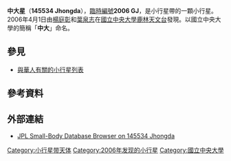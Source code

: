 {{Infobox Planet 
| bgcolour = #FFFFC0 
| name = 中大星<br>145534 Jhongda
| symbol = 
| image = 
| caption = 
| discovery = yes 
| discovery_ref = <ref name="MPC">{{cite web | url=http://www.cfa.harvard.edu/iau/lists/NumberedMPs145001.html | title=Discovery Circumstances: Numbered Minor Planets (145001)-(150000) | accessdate=January 4, 2009 | publisher=IAU: Minor Planet Center | archive-date=2010-04-09 | archive-url=https://web.archive.org/web/20100409063422/http://www.cfa.harvard.edu/iau/lists/NumberedMPs145001.html | dead-url=no }}</ref>
| discoverer = [[楊庭彰|楊庭彰]]、[[葉泉志|葉泉志]]
| discovery_site = [[鹿林天文台|鹿林天文台]]
| discovered = 2006年4月1日
| designations = yes
| mp_name = Jhongda（小行星145534）
| named_after = [[國立中央大學|國立中央大學]]簡稱
| alt_names = 2006 GJ
| mp_category = [[小行星帶|主帶]]
| orbit_ref = <ref>{{Cite web |url=http://ssd.jpl.nasa.gov/sbdb.cgi?sstr=145534 |title=145534 Jhongda (2006 GJ) |access-date=2010-09-07 |archive-date=2020-11-18 |archive-url=https://web.archive.org/web/20201118182812/https://ssd.jpl.nasa.gov/sbdb.cgi?sstr=145534 |dead-url=no }}</ref>
| epoch = May 14, 2008
| aphelion = {{convert|3.0849545|AU|km|3|abbr=on|lk=out}}
| perihelion = {{convert|2.3289185|AU|km|3|abbr=on}}
| semimajor = {{convert|2.7077196|AU|km|3|abbr=on}}
| eccentricity = 0.1396479
| period = 1626.7302140 [[日|日]]<br />4.46 [[儒略年|儒略年]]
| avg_speed = 
| inclination = 6.19457°
| asc_node = 105.91590°
| mean_anomaly = 99.41803°
| arg_peri = 187.68900°
| satellites = 
| physical_characteristics = yes 
| dimensions = 
| mass = 
| density = 
| surface_grav = 
| escape_velocity = 
| sidereal_day = 
| axial_tilt = 
| pole_ecliptic_lat = 
| pole_ecliptic_lon = 
| albedo = 
| temperatures= 
| temp_name1 = 
| mean_temp_1 = 
| max_temp_1 = 
| temp_name2 = 
| max_temp_2 = 
| spectral_type = 
| abs_magnitude = 15.5 <ref name="Tholen">{{cite web | url=http://www.psi.edu/pds/resource/astermag.html | author=Tholen | title=Asteroid Absolute Magnitudes | accessdate=January 4, 2009 | work=EAR-A-5-DDR-ASTERMAG-V11.0. | publisher=[[Planetary_Data_System|Planetary Data System]] | year=2007 | archive-date=2008-12-01 | archive-url=https://web.archive.org/web/20081201191739/http://www.psi.edu/pds/resource/astermag.html | dead-url=no }}</ref>
}}

'''中大星'''（'''145534 Jhongda'''），[[天文學臨時編號|臨時編號]]'''2006 GJ'''，是小行星帶的一顆小行星。2006年4月1日由[[楊庭彰|楊庭彰]]和[[葉泉志|葉泉志]]在[[國立中央大學|國立中央大學]][[鹿林天文台|鹿林天文台]]發現。以國立中央大學的簡稱「'''中大'''」命名。

==參見==
* [[與華人有關的小行星列表|與華人有關的小行星列表]]

==參考資料==
{{reflist}}

==外部連結==
*[http://ssd.jpl.nasa.gov/sbdb.cgi?sstr=145534+Jhongda JPL Small-Body Database Browser on 145534 Jhongda]

[[Category:小行星带天体|Category:小行星带天体]]
[[Category:2006年发现的小行星|Category:2006年发现的小行星]]
[[Category:國立中央大學|Category:國立中央大學]]